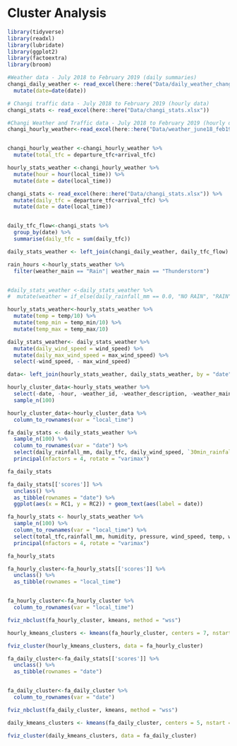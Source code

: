 # Cluster Analysis


```r
library(tidyverse)
library(readxl)
library(lubridate)
library(ggplot2)
library(factoextra)
library(broom)
```


```r
#Weather data - July 2018 to February 2019 (daily summaries)
changi_daily_weather <- read_excel(here::here("Data/daily_weather_changi.xlsx")) %>% 
  mutate(date=date(date))

# Changi traffic data - July 2018 to February 2019 (hourly data)
changi_stats <- read_excel(here::here("Data/changi_stats.xlsx"))

#Changi Weather and Traffic data - July 2018 to February 2019 (hourly data)
changi_hourly_weather<-read_excel(here::here("Data/weather_june18_feb19.xlsx")) 


changi_hourly_weather <-changi_hourly_weather %>% 
  mutate(total_tfc = departure_tfc+arrival_tfc)
```



```r

hourly_stats_weather <-changi_hourly_weather %>% 
  mutate(hour = hour(local_time)) %>% 
  mutate(date = date(local_time))

```


```r

changi_stats <- read_excel(here::here("Data/changi_stats.xlsx")) %>% 
  mutate(daily_tfc = departure_tfc+arrival_tfc) %>% 
  mutate(date = date(local_time))


daily_tfc_flow<-changi_stats %>% 
  group_by(date) %>% 
  summarise(daily_tfc = sum(daily_tfc))

daily_stats_weather <- left_join(changi_daily_weather, daily_tfc_flow)
```


```r

rain_hours <-hourly_stats_weather %>% 
  filter(weather_main == "Rain"| weather_main == "Thunderstorm")


#daily_stats_weather <-daily_stats_weather %>% 
#  mutate(weather = if_else(daily_rainfall_mm == 0.0, "NO RAIN", "RAIN"))


```



```r
hourly_stats_weather<-hourly_stats_weather %>% 
  mutate(temp = temp/10) %>% 
  mutate(temp_min = temp_min/10) %>% 
  mutate(temp_max = temp_max/10)

daily_stats_weather<- daily_stats_weather %>%
  mutate(daily_wind_speed = wind_speed) %>% 
  mutate(daily_max_wind_speed = max_wind_speed) %>%
  select(-wind_speed, - max_wind_speed)
```




```r
data<- left_join(hourly_stats_weather, daily_stats_weather, by = "date")
```



```r
hourly_cluster_data<-hourly_stats_weather %>% 
  select(-date, -hour, -weather_id, -weather_description, -weather_main) %>% 
  sample_n(100)

hourly_cluster_data<-hourly_cluster_data %>% 
  column_to_rownames(var = "local_time")
```



```r
fa_daily_stats <- daily_stats_weather %>% 
  sample_n(100) %>% 
  column_to_rownames(var = "date") %>% 
  select(daily_rainfall_mm, daily_tfc, daily_wind_speed, `30min_rainfall_mm`, `60min_rainfall_mm`, temp_mean_daily, daily_max_wind_speed) %>% 
  principal(nfactors = 4, rotate = "varimax")

fa_daily_stats
```



```r
fa_daily_stats[['scores']] %>% 
  unclass() %>% 
  as_tibble(rownames = "date") %>%
  ggplot(aes(x = RC1, y = RC2)) + geom_text(aes(label = date))
```



```r
fa_hourly_stats <- hourly_stats_weather %>% 
  sample_n(100) %>% 
  column_to_rownames(var = "local_time") %>% 
  select(total_tfc,rainfall_mm, humidity, pressure, wind_speed, temp, wind_deg, temp_max) %>% 
  principal(nfactors = 4, rotate = "varimax")

fa_hourly_stats
```


```r
fa_hourly_cluster<-fa_hourly_stats[['scores']] %>% 
  unclass() %>% 
  as_tibble(rownames = "local_time")


fa_hourly_cluster<-fa_hourly_cluster %>% 
  column_to_rownames(var = "local_time")
```


```r
fviz_nbclust(fa_hourly_cluster, kmeans, method = "wss")
```


```r
hourly_kmeans_clusters <- kmeans(fa_hourly_cluster, centers = 7, nstart = 50)

fviz_cluster(hourly_kmeans_clusters, data = fa_hourly_cluster)
```


```r
fa_daily_cluster<-fa_daily_stats[['scores']] %>% 
  unclass() %>% 
  as_tibble(rownames = "date")


fa_daily_cluster<-fa_daily_cluster %>% 
  column_to_rownames(var = "date")
```


```r
fviz_nbclust(fa_daily_cluster, kmeans, method = "wss")
```

```r
daily_kmeans_clusters <- kmeans(fa_daily_cluster, centers = 5, nstart = 50)

fviz_cluster(daily_kmeans_clusters, data = fa_daily_cluster)
```


